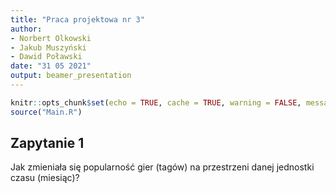 ```yaml
---
title: "Praca projektowa nr 3"
author: 
- Norbert Olkowski
- Jakub Muszyński
- Dawid Poławski
date: "31 05 2021"
output: beamer_presentation
---
```


```r
knitr::opts_chunk$set(echo = TRUE, cache = TRUE, warning = FALSE, message = FALSE)
source("Main.R")
```

## Zapytanie 1 ##
Jak zmieniała się popularność gier (tagów) na przestrzeni danej jednostki czasu (miesiąc)?


